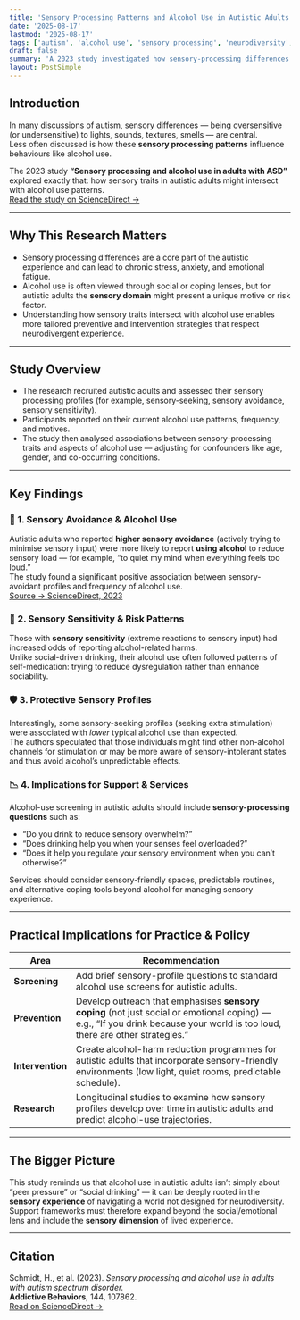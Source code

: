 ```yaml
---
title: 'Sensory Processing Patterns and Alcohol Use in Autistic Adults'
date: '2025-08-17'
lastmod: '2025-08-17'
tags: ['autism', 'alcohol use', 'sensory processing', 'neurodiversity', 'research']
draft: false
summary: 'A 2023 study investigated how sensory-processing differences in autistic adults relate to alcohol use — revealing how sensory overload and avoidance may shape drinking behaviours and risk.'
layout: PostSimple
---
```


## Introduction

In many discussions of autism, sensory differences — being oversensitive (or undersensitive) to lights, sounds, textures, smells — are central.  
Less often discussed is how these **sensory processing patterns** influence behaviours like alcohol use.

The 2023 study **“Sensory processing and alcohol use in adults with ASD”** explored exactly that: how sensory traits in autistic adults might intersect with alcohol use patterns.  
[Read the study on ScienceDirect →](https://www.sciencedirect.com/science/article/pii/S0741832923002574)

<TOCInline toc={props.toc} exclude="Introduction" />

---

## Why This Research Matters

- Sensory processing differences are a core part of the autistic experience and can lead to chronic stress, anxiety, and emotional fatigue.
- Alcohol use is often viewed through social or coping lenses, but for autistic adults the **sensory domain** might present a unique motive or risk factor.
- Understanding how sensory traits intersect with alcohol use enables more tailored preventive and intervention strategies that respect neurodivergent experience.

---

## Study Overview

- The research recruited autistic adults and assessed their sensory processing profiles (for example, sensory-seeking, sensory avoidance, sensory sensitivity).
- Participants reported on their current alcohol use patterns, frequency, and motives.
- The study then analysed associations between sensory-processing traits and aspects of alcohol use — adjusting for confounders like age, gender, and co-occurring conditions.

---

## Key Findings

### 🎯 1. Sensory Avoidance & Alcohol Use

Autistic adults who reported **higher sensory avoidance** (actively trying to minimise sensory input) were more likely to report **using alcohol** to reduce sensory load — for example, “to quiet my mind when everything feels too loud.”  
The study found a significant positive association between sensory-avoidant profiles and frequency of alcohol use.  
[Source → ScienceDirect, 2023](https://www.sciencedirect.com/science/article/pii/S0741832923002574)

### 🧠 2. Sensory Sensitivity & Risk Patterns

Those with **sensory sensitivity** (extreme reactions to sensory input) had increased odds of reporting alcohol-related harms.  
Unlike social-driven drinking, their alcohol use often followed patterns of self-medication: trying to reduce dysregulation rather than enhance sociability.

### 🛡️ 3. Protective Sensory Profiles

Interestingly, some sensory-seeking profiles (seeking extra stimulation) were associated with _lower_ typical alcohol use than expected.  
The authors speculated that those individuals might find other non-alcohol channels for stimulation or may be more aware of sensory-intolerant states and thus avoid alcohol’s unpredictable effects.

### 📉 4. Implications for Support & Services

Alcohol-use screening in autistic adults should include **sensory-processing questions** such as:

- “Do you drink to reduce sensory overwhelm?”
- “Does drinking help you when your senses feel overloaded?”
- “Does it help you regulate your sensory environment when you can’t otherwise?”

Services should consider sensory-friendly spaces, predictable routines, and alternative coping tools beyond alcohol for managing sensory experience.

---

## Practical Implications for Practice & Policy

| Area             | Recommendation                                                                                                                                                               |
| ---------------- | ---------------------------------------------------------------------------------------------------------------------------------------------------------------------------- |
| **Screening**    | Add brief sensory-profile questions to standard alcohol use screens for autistic adults.                                                                                     |
| **Prevention**   | Develop outreach that emphasises **sensory coping** (not just social or emotional coping) — e.g., “If you drink because your world is too loud, there are other strategies.” |
| **Intervention** | Create alcohol-harm reduction programmes for autistic adults that incorporate sensory-friendly environments (low light, quiet rooms, predictable schedule).                  |
| **Research**     | Longitudinal studies to examine how sensory profiles develop over time in autistic adults and predict alcohol-use trajectories.                                              |

---

## The Bigger Picture

This study reminds us that alcohol use in autistic adults isn’t simply about “peer pressure” or “social drinking” — it can be deeply rooted in the **sensory experience** of navigating a world not designed for neurodiversity.  
Support frameworks must therefore expand beyond the social/emotional lens and include the **sensory dimension** of lived experience.

---

## Citation

Schmidt, H., et al. (2023). _Sensory processing and alcohol use in adults with autism spectrum disorder._  
**Addictive Behaviors**, 144, 107862.  
[Read on ScienceDirect →](https://www.sciencedirect.com/science/article/pii/S0741832923002574)
